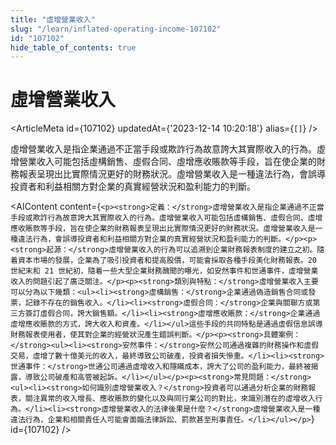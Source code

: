 ```yaml
---
title: "虛增營業收入"
slug: "/learn/inflated-operating-income-107102"
id: "107102"
hide_table_of_contents: true
---
```



# 虛增營業收入

<ArticleMeta id={107102} updatedAt={'2023-12-14 10:20:18'} alias={`[]`} />
<div className='border-solid border-b border-t-0 my-4 border-[var(--ifm-color-gray-300)]' />

虛增營業收入是指企業通過不正當手段或欺詐行為故意誇大其實際收入的行為。虛增營業收入可能包括虛構銷售、虛假合同、虛增應收賬款等手段，旨在使企業的財務報表呈現出比實際情況更好的財務狀況。虛增營業收入是一種違法行為，會誤導投資者和利益相關方對企業的真實經營狀況和盈利能力的判斷。

<AIContent content={`<p><strong>定義：</strong>虛增營業收入是指企業通過不正當手段或欺詐行為故意誇大其實際收入的行為。虛增營業收入可能包括虛構銷售、虛假合同、虛增應收賬款等手段，旨在使企業的財務報表呈現出比實際情況更好的財務狀況。虛增營業收入是一種違法行為，會誤導投資者和利益相關方對企業的真實經營狀況和盈利能力的判斷。</p><p><strong>起源：</strong>虛增營業收入的行為可以追溯到企業財務報表制度的建立之初。隨着資本市場的發展，企業為了吸引投資者和提高股價，可能會採取各種手段美化財務報表。20 世紀末和 21 世紀初，隨着一些大型企業財務醜聞的曝光，如安然事件和世通事件，虛增營業收入的問題引起了廣泛關注。</p><p><strong>類別與特點：</strong>虛增營業收入主要可以分為以下幾類：<ul><li><strong>虛構銷售：</strong>企業通過偽造銷售合同或發票，記錄不存在的銷售收入。</li><li><strong>虛假合同：</strong>企業與關聯方或第三方簽訂虛假合同，誇大銷售額。</li><li><strong>虛增應收賬款：</strong>企業通過虛增應收賬款的方式，誇大收入和資產。</li></ul>這些手段的共同特點是通過虛假信息誤導財務報表使用者，使其對企業的經營狀況產生錯誤判斷。</p><p><strong>具體案例：</strong><ul><li><strong>安然事件：</strong>安然公司通過複雜的財務操作和虛假交易，虛增了數十億美元的收入，最終導致公司破產，投資者損失慘重。</li><li><strong>世通事件：</strong>世通公司通過虛增收入和隱瞞成本，誇大了公司的盈利能力，最終被揭露，導致公司破產和高管被起訴。</li></ul></p><p><strong>常見問題：</strong><ul><li><strong>如何識別虛增營業收入？</strong>投資者可以通過分析企業的財務報表，關注異常的收入增長、應收賬款的變化以及與同行業公司的對比，來識別潛在的虛增收入行為。</li><li><strong>虛增營業收入的法律後果是什麼？</strong>虛增營業收入是一種違法行為，企業和相關責任人可能會面臨法律訴訟、罰款甚至刑事責任。</li></ul></p>`} id={107102} />
